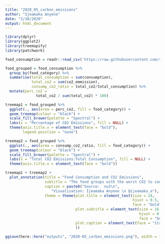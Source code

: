 ```yaml
---
title: "2020_05_carbon_emissions"
author: "Ijeamaka Anyene"
date: "2/18/2020"
output: html_document
---
```


```r
library(dplyr)
library(ggplot2)
library(treemapify)
library(patchwork)
```

```r
food_consumption = readr::read_csv('https://raw.githubusercontent.com/rfordatascience/tidytuesday/master/data/2020/2020-02-18/food_consumption.csv')
```

```r
food_grouped = food_consumption %>%
  group_by(food_category) %>% 
  summarise(total_consumption = sum(consumption),
            total_co2 = sum(co2_emmission),
            consump_co2_ratio = total_co2/total_consumption) %>%
  mutate(perc_co2 = 
              total_co2 / sum(total_co2) * 100)
```

```r
treemap1 = food_grouped %>%
  ggplot(., aes(area = perc_co2, fill = food_category)) +
  geom_treemap(colour = "black") +
  scale_fill_brewer(palette = "Spectral") +
  labs(x = "Percentage of CO2 Emissions", fill = NULL) +
  theme(axis.title.x = element_text(face = "bold"),
        legend.position = "none")

```


```r
treemap2 = food_grouped %>%
  ggplot(., aes(area = consump_co2_ratio, fill = food_category)) +
  geom_treemap(colour = "black") +
  scale_fill_brewer(palette = "Spectral") +
  labs(x = "Total CO2 Emissions:Total Consumption", fill = NULL) +
  theme(axis.title.x = element_text(face = "bold"))
```

```r
treemap1 + treemap2 +
  plot_annotation(title = "Food Consumption and CO2 Emissions",
                  subtitle = "The food groups with the worst CO2 to consumption ratio are \nnot necessarily the largest food sources of CO2 emissions.",
                  caption = paste0("Source:  nu3\n",
                     "Visualization: Ijeamaka Anyene \n @ijeamaka_a"),
                  theme = theme(plot.title = element_text(size = 24, 
                                                          hjust = 0.5,
                                                          face = "bold"),
                                plot.subtitle = element_text(size = 16, 
                                                             hjust = 0.5,
                                                             face = "bold.italic"),
                                plot.caption = element_text(face = "italic")
                                ))

ggsave(here::here("outputs", "2020-05_carbon_emissions.png"), width = 14, height = 7)
```

